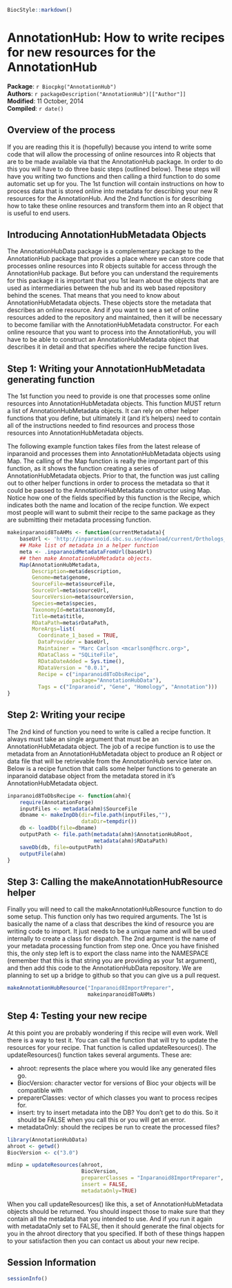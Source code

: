 <!--
% \VignetteIndexEntry{How to write recipes for new resources for the AnnotationHub}
% \VignetteDepends{AnnotationHub}
% \VignetteEngine{knitr::knitr}
-->

```r
BiocStyle::markdown()
```

# AnnotationHub: How to write recipes for new resources for the AnnotationHub

**Package**: `r Biocpkg("AnnotationHub")`<br />
**Authors**: `r packageDescription("AnnotationHub")[["Author"]] `<br />
**Modified**: 11 October, 2014<br />
**Compiled**: `r date()`


## Overview of the process

If you are reading this it is (hopefully) because you intend to write
some code that will allow the processing of online resources into R
objects that are to be made available via that the
AnnotationHub package.  In order to do this you will have
to do three basic steps (outlined below).  These steps will have you
writing two functions and then calling a third function to do some
automatic set up for you.  The 1st function will contain instructions
on how to process data that is stored online into metadata for
describing your new R resources for the AnnotationHub.  And the 2nd
function is for describing how to take these online resources and
transform them into an R object that is useful to end users.

## Introducing AnnotationHubMetadata Objects

The AnnotationHubData package is a complementary package to
the AnnotationHub package that provides a place where we
can store code that processes online resources into R objects suitable
for access through the AnnotationHub package.  But before
you can understand the requirements for this package it is important
that you 1st learn about the objects that are used as
intermediaries between the hub and its web based repository behind the
scenes.  That means that you need to know about
AnnotationHubMetadata objects.  These objects store the
metadata that describes an online resource.  And if you want to see a
set of online resources added to the repository and maintained, then
it will be necessary to become familiar with the
AnnotationHubMetadata constructor.  For each online
resource that you want to process into the AnnotationHub, you will
have to be able to construct an AnnotationHubMetadata object that describes it in detail and that specifies where the recipe
function lives.



## Step 1: Writing your AnnotationHubMetadata generating function
  
The 1st function you need to provide is one that processes some online
resources into AnnotationHubMetadata objects.  This function
MUST return a list of AnnotationHubMetadata objects.  It can
rely on other helper functions that you define, but ultimately it (and it's helpers) need to contain all of the instructions needed to find resources and process those resources into AnnotationHubMetadata objects.

The following example function takes files from the latest release of inparanoid and processes them into AnnotationHubMetadata objects using Map.
The calling of the Map function is really the important part of this
function, as it shows the function creating a series of
AnnotationHubMetadata objects.  Prior to that, the function
was just calling out to other helper functions in order to process the
metadata so that it could be passed to the
AnnotationHubMetadata constructor using Map.
Notice how one of the fields specified by this function is the Recipe,
which indicates both the name and location of the recipe function.  We
expect most people will want to submit their recipe to the same
package as they are submitting their metadata processing function.

```r
makeinparanoid8ToAHMs <- function(currentMetadata){
    baseUrl <- 'http://inparanoid.sbc.su.se/download/current/Orthologs_other_formats'
    ## Make list of metadata in a helper function
    meta <- .inparanoidMetadataFromUrl(baseUrl)
    ## then make AnnotationHubMetadata objects.
    Map(AnnotationHubMetadata,
        Description=meta$description,
        Genome=meta$genome,
        SourceFile=meta$sourceFile, 
        SourceUrl=meta$sourceUrl,
        SourceVersion=meta$sourceVersion,
        Species=meta$species,
        TaxonomyId=meta$taxonomyId,
        Title=meta$title,
        RDataPath=meta$rDataPath,
        MoreArgs=list(
          Coordinate_1_based = TRUE,
          DataProvider = baseUrl,
          Maintainer = "Marc Carlson <mcarlson@fhcrc.org>",
          RDataClass = "SQLiteFile",
          RDataDateAdded = Sys.time(),
          RDataVersion = "0.0.1",
          Recipe = c("inparanoid8ToDbsRecipe", 
                     package="AnnotationHubData"),
          Tags = c("Inparanoid", "Gene", "Homology", "Annotation")))
}
```


## Step 2: Writing your recipe 

The 2nd kind of function you need to write is called a recipe
function.  It always must take an single argument that must be an AnnotationHubMetadata object.  The job of a recipe function is to use the metadata from an AnnotationHubMetadata object to produce an R object or data file that will be retrievable from the AnnotationHub service later on.  Below is a recipe function that calls some helper functions to generate an inparanoid database object from the metadata stored in it's AnnotationHubMetadata object.

```r
inparanoid8ToDbsRecipe <- function(ahm){
    require(AnnotationForge)
    inputFiles <- metadata(ahm)$SourceFile
    dbname <- makeInpDb(dir=file.path(inputFiles,""),
                        dataDir=tempdir())
    db <- loadDb(file=dbname)
    outputPath <- file.path(metadata(ahm)$AnnotationHubRoot,
                            metadata(ahm)$RDataPath)
    saveDb(db, file=outputPath) 
    outputFile(ahm)
}
```


## Step 3: Calling the makeAnnotationHubResource helper

Finally you will need to call the
makeAnnotationHubResource function to do some setup.  This
function only has two required arguments.  The 1st is basically the
name of a class that describes the kind of resource you are writing
code to import.  It just needs to be a unique name and will be used internally to create a class for dispatch.  The 2nd argument
is the name of your metadata processing function from step one.  Once
you have finished this, the only step left is to export the class name
into the NAMESPACE (remember that this is that string you are providing as your 1st argument), and then add this code to the AnnotationHubData repository.  We are planning to set up a bridge to github so that you can give us a pull request.  

```r
makeAnnotationHubResource("Inparanoid8ImportPreparer",
                          makeinparanoid8ToAHMs)
```


## Step 4: Testing your new recipe

At this point you are probably wondering if this recipe will even work.  Well there is a way to test it.  You can call the function that will try to update the resources for your recipe.  That function is called updateResources(). The updateResources() function takes several arguments.  These are:

* ahroot: represents the place where you would like any generated files go.
* BiocVersion: character vector for versions of Bioc your objects will be compatible with
* preparerClasses: vector of which classes you want to process recipes for.
* insert: try to insert metadata into the DB? You don't get to do this.  So it should be FALSE when you call this or you will get an error.
* metadataOnly: should the recipes be run to create the processed files?

```r
library(AnnotationHubData)
ahroot <- getwd()
BiocVersion <- c("3.0")  

mdinp = updateResources(ahroot, 
                        BiocVersion,
                        preparerClasses = "Inparanoid8ImportPreparer",
                        insert = FALSE,
                        metadataOnly=TRUE)     
```

When you call updateResources() like this, a set of AnnotationHubMetadata objects should be returned.  You should inspect those to make sure that they contain all the metadata that you intended to use.  And if you run it again with metadataOnly set to FALSE, then it should generate the final objects for you in the ahroot directory that you specified.  If both of these things happen to your satisfaction then you can contact us about your new recipe.


## Session Information

```r
sessionInfo()
```





